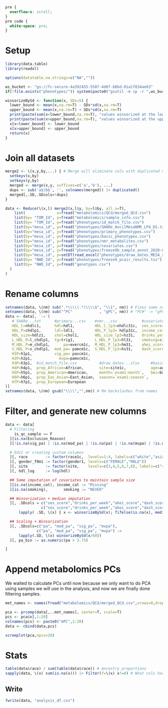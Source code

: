 ```css
pre {
  overflow-x: scroll;
}
pre code {
  white-space: pre;
}
```

# Setup
```r
library(data.table)
library(readxl)

options(datatable.na.strings=c("NA",""))

ws_bucket <- "gs://fc-secure-4a392455-5587-4d6f-b8bd-01a1f834ae63"
if(!file.exists("phenotypes/")) system(paste0("gsutil -m cp -r ",ws_bucket,"/phenotypes ."))

winsorizeBySd <- function(x, SDs=5) {
  lower_bound <- mean(x,na.rm=T) - SDs*sd(x,na.rm=T)
  upper_bound <- mean(x,na.rm=T) + SDs*sd(x,na.rm=T)
  print(paste(sum(x<lower_bound,na.rm=T), "values winsorized at the lower bound."))
  print(paste(sum(x>upper_bound,na.rm=T), "values winsorized at the upper bound."))
  x[x<lower_bound] <- lower_bound
  x[x>upper_bound] <- upper_bound
  return(x)
}
```

# Join all datasets
```r
merge2 <- \(x,y,by,...) { # Merge will eliminate cols with duplicated names along the way.
  setkeyv(x,by)
  setkeyv(y,by)
  merged <- merge(x,y, suffixes=c('a','b'), ...)
  dups <- sub('a$|b$', '', colnames(merged)) |> duplicated()
  merged[,.SD,.SDcols=!dups]
}

data <- Reduce(\(x,l) merge2(x,l$y, by=l$by, all.x=T),
    list(              x=fread("metabolomics/QCd/merged_QCd.csv")                       [,  TOM_Id := V1],
    list(by= "TOM_Id", y=fread("metabolomics/sample_info.csv")                          [,  TOM_Id := sample_id]),
    list(by= "TOM_Id", y=fread("phenotypes/id_match_file.csv")                          [, mesa_id := as.character(Cohort_Specific_Id)]),
    list(by="mesa_id", y=fread("phenotypes/SHARe_AncilMesaNMR_LP4_DS.txt")              [, mesa_id := as.character(subject_id)]),
    list(by="mesa_id", y=fread("phenotypes/primary_phenotypes.csv")                     [, mesa_id := sub("phs000209.v13_", "", `\\_Parent Study Accession with Subject ID\\`)]),
    list(by="mesa_id", y=fread("phenotypes/basic_phenotypes.csv")                       [, mesa_id := sub("phs000209.v13_", "", `\\_Parent Study Accession with Subject ID\\`)]),
    list(by="mesa_id", y=fread("phenotypes/nmr_metabolites.csv")                        [, mesa_id := sub("phs000209.v13_", "", `\\_Parent Study Accession with Subject ID\\`)]),
    list(by="mesa_id", y=fread("phenotypes/covariates.csv")                             [, mesa_id := sub("phs000209.v13_", "", `\\_Parent Study Accession with Subject ID\\`)]),
    list(by="mesa_id", y=fread("phenotypes/freeze9b_sample_annot_2020-08-20.txt")       [, mesa_id := subject_id][!duplicated(mesa_id)]),
    list(by="mesa_id", y=setDT(read_excel("phenotypes/draw_dates_MESA_study_site.xlsx"))[, mesa_id := sidno]),
    list(by= "NWD_Id", y=fread("phenotypes/freeze9_pcair_results.tsv")                  [,  NWD_Id := sample.id]),
    list(by= "NWD_Id", y=fread("genotypes.csv")                                         [,  NWD_Id := NWD_ID])
  )
)
```

# Rename columns
```r
setnames(data, \(nm) sub(".*\\\\(.*)\\\\$", "\\1", nm)) # Fixes some names e.g. "\\phs000209\\pht001116\\phv00084442\\age1c\\" -> "age1c"
setnames(data, \(nm) sub("^PC"            , "gPC", nm)) # "PC#" -> "gPC#" To distinguish genetic PCs from metabolite PCs we'll add later
data <- data[, `:=`(
   # SHARe...txt      #primary...csv    #nmr...csv           #covariates.csv           
   HDL_C=nhdlc1,      hdl=hdl1,         HDL_C_lp3=nhdlc31c,  ses_score=F1_PC2_1,       
   HDL_P=chdlp1,      ldl=ldl1,         HDL_P_lp3= hdlp31c,  income_cat=income1,       
   HDL_size=hdlz1,    chol=chol1,       HDL_size_lp3=hz31,   drinks_per_week=alcwkc1,              
   L_HDL_P=l_chdlp1,  tg=trig1,         L_HDL_P_lp3=hl31,    smoking=cig1c,
   M_HDL_P=m_chdlp1,      pa=exercm1c,  M_HDL_P_lp3=hm31,    ahei_score=ahei_2010_1,
   S_HDL_P=s_chdlp1,  mod_pa= pamcm1c,  S_HDL_P_lp3=hs31,    dash_score=dash_sodium1,
   H1P=h1p1,          vig_pa= pavcm1c,                        
   H2P=h2p1,            mvpa=pamvcm1c,
   H3P=h3p1,  #id_match_file.csv          #draw_dates...xlsx     #basic...csv                                              
   H4P=h4p1,  prop_African=African,       site=site1c,           age=age1c,                                                
   H5P=h5p1,  prop_American=American,     month=`exam1:month`,   bmi=bmi1c,                                                
   H6P=h6p1,  prop_Eas_Asian=East_Asian,  season=`exam1:season`,                  
   H7P=h7p1,  prop_European=European
)]
setnames(data, \(nm) gsub("\\\\","",nm)) # Rm backslashes from names
```

# Filter, and generate new columns
```r
data <- data[
  # Filtering
    is_qc_sample == F
  ][is.na(Exclusion_Reason)
  ][!is.na(vig_pa) | !is.na(mod_pa) | !is.na(pa) | !is.na(mvpa) | !is.na(rs295849)

  # Edit or creating custom columns
  ][, race        := factor(race1c,  levels=1:4, labels=c("white","asian","hispanic","african-american"))
  ][, gender_f0m1 := factor(gender1, levels=c("FEMALE","MALE"))
  ][, site        := factor(site,    levels=c(3,4,5,6,7,8), labels=c("s3","s4","s5","s6","s7","s8"))
  ][, hdl_log     := log(hdl) 

  ## Some imputation of covariates to maintain sample size
  ][is.na(income_cat), income_cat := "Missing"
  ][is.na(smoking),       smoking := "NEVER"

  ## Winsorization + median imputation
  ][, .SDcols = c("ses_score","drinks_per_week","ahei_score","dash_score"),
                c("ses_score","drinks_per_week","ahei_score","dash_score") :=
      lapply( .SD, \(x) { x <- winsorizeBySd(x); fifelse(is.na(x), median(x,na.rm=T), x) })

  ## Scaling + Winsorization
  ][, .SDcols=c("pa", "mod_pa", "vig_pa", "mvpa"),
              c("pa", "mod_pa", "vig_pa", "mvpa") :=
      lapply(.SD, \(x) winsorizeBySd(x/60))
  ][, pa_bin := as.numeric(pa > 3.75)

]
```

# Append metabolomics PCs
We waited to calculate PCs until now because we only want to do PCA using samples we will use in the analysis; and now we are finally done filtering samples.
```r
met_names <- names(fread("metabolomics/QCd/merged_QCd.csv",nrows=0,drop=1))

pca <- prcomp(data[,..met_names], center=T, scale=T)
pcs <- pca$x[,1:20]
colnames(pcs) <- paste0("mPC",1:20)
data <- cbind(data,pcs)

screeplot(pca,npcs=20)
```

# Stats
```r
table(data$race) / sum(table(data$race)) # Ancestry proportions
sapply(data, \(x) sum(is.na(x))) |> Filter(f=\(x) x!=0) # What cols have missing values, and how many
```

## Write
```r
fwrite(data, "analysis_df.csv")
```
